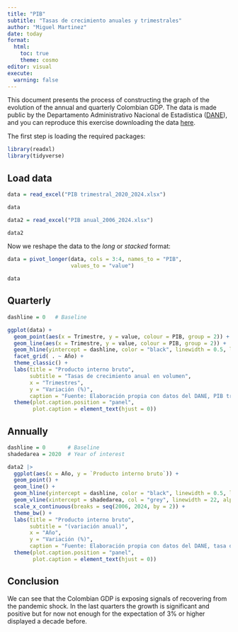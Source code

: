 ```yaml
---
title: "PIB"
subtitle: "Tasas de crecimiento anuales y trimestrales"
author: "Miguel Martinez"
date: today
format: 
  html:
    toc: true
    theme: cosmo
editor: visual
execute:
  warning: false
---
```


This document presents the process of constructing the graph of the evolution of the annual and quarterly Colombian GDP. The data is made public by the Departamento Administrativo Nacional de Estadística ([DANE](https://www.dane.gov.co/)), and you can reproduce this exercise downloading the data [here](https://www.dane.gov.co/index.php/estadisticas-por-tema/cuentas-nacionales).

The first step is loading the required packages:

```r

library(readxl)
library(tidyverse)

```

## Load data

```r

data = read_excel("PIB trimestral_2020_2024.xlsx")

data
```

```r

data2 = read_excel("PIB anual_2006_2024.xlsx")

data2
```

Now we reshape the data to the *long* or *stacked* format:

```r

data = pivot_longer(data, cols = 3:4, names_to = "PIB",
                    values_to = "value")

data
```

## Quarterly

```r

dashline = 0   # Baseline

ggplot(data) +
  geom_point(aes(x = Trimestre, y = value, colour = PIB, group = 2)) +
  geom_line(aes(x = Trimestre, y = value, colour = PIB, group = 2)) +
  geom_hline(yintercept = dashline, color = "black", linewidth = 0.5, linetype = 2) +
  facet_grid( . ~ Año) +
  theme_classic() +
  labs(title = "Producto interno bruto",
       subtitle = "Tasas de crecimiento anual en volumen",
       x = "Trimestres",
       y = "Variación (%)",
       caption = "Fuente: Elaboración propia con datos del DANE, PIB trimestral (coyuntural). A precios constantes") +
  theme(plot.caption.position = "panel",
        plot.caption = element_text(hjust = 0))

```

## Annually

```r

dashline = 0       # Baseline
shadedarea = 2020  # Year of interest

data2 |> 
  ggplot(aes(x = Año, y = `Producto interno bruto`)) +
  geom_point() +
  geom_line() +
  geom_hline(yintercept = dashline, color = "black", linewidth = 0.5, linetype = 2) +
  geom_vline(xintercept = shadedarea, col = "grey", linewidth = 22, alpha = 0.4) +
  scale_x_continuous(breaks = seq(2006, 2024, by = 2)) +
  theme_bw() +
  labs(title = "Producto interno bruto",
       subtitle = "(variación anual)",
       x = "Año",
       y = "Variación (%)",
       caption = "Fuente: Elaboración propia con datos del DANE, tasa de crecimiento en volumen") +
  theme(plot.caption.position = "panel",
        plot.caption = element_text(hjust = 0))
```

## Conclusion

We can see that the Colombian GDP is exposing signals of recovering from the pandemic shock. In the last quarters the growth is significant and positive but for now not enough for the expectation of 3% or higher displayed a decade before.
